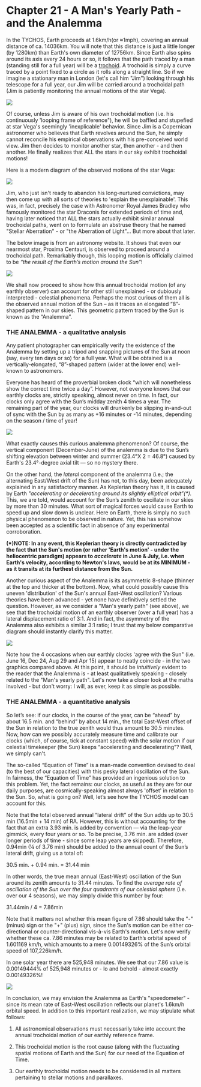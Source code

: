 Chapter 21 - A Man's Yearly Path - and the Analemma
==========================================================

In the TYCHOS, Earth proceeds at 1.6km/h(or ≈1mph), covering an annual distance of ca. 14036km. You will note that this distance is just a little longer (by 1280km) than Earth's own diameter of 12756km. Since Earth also spins around its axis every 24 hours or so, it follows that the path traced by a man (standing still for a full year) will be a [trochoid](https://en.wikipedia.org/wiki/Trochoid). A trochoid is simply a curve traced by a point fixed to a circle as it rolls along a straight line. So if we imagine a stationary man in London (let's call him "Jim") looking through his telescope for a full year, our Jim will be carried around a trochoidal path (Jim is patiently monitoring the annual motions of the star Vega). 

![](https://septclues.com/TYCHOS/097_A%20MANS%20YEARLY%20PATH_02.jpg)

Of course, unless Jim is aware of his own trochoidal motion (i.e. his continuously 'looping frame of reference"), he will be baffled and stupefied at star Vega's seemingly 'inexplicable' behavior. Since Jim is a Copernican astronomer who believes that Earth revolves around the Sun, he simply cannot reconcile his empirical observations with his pre-conceived world view. Jim then decides to monitor another star, then another - and then another. He finally realizes that ALL the stars in our sky exhibit trochoidal motions!    

Here is a modern diagram of the observed motions of the star Vega:

![](https://septclues.com/TYCHOS/103_VEGA_observed_motion_3_years.jpg) 

Jim, who just isn't ready to abandon his long-nurtured convictions, may then come up with all sorts of theories to 'explain the unexplainable'. This was, in fact, precisely the case with Astronomer Royal James Bradley who famously monitored the star Draconis for extended periods of time and, having later noticed that ALL the stars actually exhibit similar annual trochoidal paths, went on to formulate an abstruse theory that he named "Stellar Aberration" - or "the Aberration of Light"... But more about that later.

The below image is from an astronomy website. It shows that even our nearmost star, Proxima Centauri, is observed to proceed around a trochoidal path. Remarkably though, this looping motion is officially claimed to be _“the result of the Earth’s motion around the Sun”_!

![](https://septclues.com/TYCHOS/ProximaCentauri_trochoidal_path_small.jpg)

We shall now proceed to show how this annual trochoidal motion (of any earthly observer) can account for other still unexplained - or dubiously interpreted - celestial phenomena. Perhaps the most curious of them all is the observed annual motion of the Sun – as it traces an elongated “8”-shaped pattern in our skies. This geometric pattern traced by the Sun is known as the “Analemma”.


### THE ANALEMMA - a qualitative analysis 

Any patient photographer can empirically verify the existence of the Analemma by setting up a tripod and snapping pictures of the Sun at noon (say, every ten days or so) for a full year. What will be obtained is a vertically-elongated, “8”-shaped pattern (wider at the lower end) well-known to astronomers. 

Everyone has heard of the proverbial broken clock “which will nonetheless show the correct time twice a day”. However, not everyone knows that our earthly clocks are, strictly speaking, almost never on time. In fact, our clocks only agree with the Sun’s midday zenith 4 times a year. The remaining part of the year, our clocks will drunkenly be slipping in-and-out of sync with the Sun by as many as +16 minutes or -14 minutes, depending on the season / time of year!

![](https://septclues.com/TYCHOS/Analemma_inTheTYCHOS_01.jpg)

What exactly causes this curious analemma phenomenon? Of course, the vertical component (December-June) of the analemma is due to the Sun’s shifting elevation between winter and summer (23.4°X 2 = 46.8°) caused by Earth's 23.4°-degree axial tilt — so no mystery there.

On the other hand, the _lateral_ component of the analemma (i.e.; the alternating East/West drift of the Sun) has not, to this day, been adequately explained in any satisfactory manner. As Keplerian theory has it, it is caused by Earth _"accelerating or decelerating around its slightly elliptical orbit”(*)._ This, we are told, would account for the Sun’s zenith to oscillate in our skies by more than 30 minutes. What sort of magical forces would cause Earth to speed up and slow down is unclear. Here on Earth, there is simply no such physical phenomenon to be observed in nature. Yet, this has somehow been accepted as a scientific fact in absence of any experimental corroboration. 

**(*)NOTE: In any event, this Keplerian theory is directly contradicted by the fact that the Sun's motion (or rather 'Earth's motion' - under the heliocentric paradigm) appears to _accelerate_ in June & July, i.e. when Earth's velocity, according to Newton's laws, would be at its MINIMUM - as it transits at its furthest distance from the Sun.**

Another curious aspect of the Analemma is its asymmetric 8-shape (thinner at the top and thicker at the bottom). Now, what could possibly cause this uneven 'distribution' of the Sun's annual East-West oscillation? Various theories have been advanced - yet none have definitively settled the question. However, as we consider a "Man's yearly path" (see above), we see that the trochoidal motion of an earthly observer (over a full year) has a lateral displacement ratio of 3:1. And in fact, the asymmetry of the Analemma also exhibits a similar 3:1 ratio; I trust that my below comparative diagram should instantly clarify this matter. 

![](https://septclues.com/TYCHOS/MAN's_YearlyPath_NEW_MASTER_WITH_ANALEMMA_01.jpg)

Note how the 4 occasions when our earthly clocks 'agree with the Sun" (i.e. June 16, Dec 24, Aug 29 and Apr 15) appear to neatly coincide - in the two graphics compared above. At this point, it should be _intuitively_ evident to the reader that the Analemma is - at least qualitatively speaking - closely related to the "Man's yearly path". Let's now take a closer look at the maths involved - but don't worry: I will, as ever, keep it as simple as possible. 

### THE ANALEMMA - a quantitative analysis

So let’s see: if our clocks, in the course of the year, can be “ahead” by about 16.5 min. and “behind” by about 14 min., the total East-West offset of the Sun in relation to the true zenith would thus amount to 30.5 minutes. Now, how can we possibly accurately measure time and calibrate our clocks (which, of course, tick at constant speed) with the solar motion if our celestial timekeeper (the Sun) keeps “accelerating and decelerating”? Well, we simply can't. 

The so-called “Equation of Time” is a man-made convention devised to deal (to the best of our capacities) with this pesky lateral oscillation of the Sun. In fairness, the “Equation of Time” has provided an ingenious solution to this problem. Yet, the fact remains: our clocks, as useful as they are for our daily purposes, are cosmically-speaking almost always 'offset' in relation to the Sun. So, what is going on? Well, let’s see how the TYCHOS model can account for this.

Note that the total observed annual “lateral drift” of the Sun adds up to 30.5 min (16.5min + 14 min) of RA. However, this is without accounting for the fact that an extra 3.93 min. is added by convention — via the leap-year gimmick, every four years or so. To be precise, 3.76 min. are added (over longer periods of time - since some leap years are skipped). Therefore, 0.94min (¼ of 3.76 min) should be added to the annual count of the Sun’s lateral drift, giving us a total of:

30.5 min. + 0.94 min. = 31.44 min

In other words, the true mean annual (East-West) oscillation of the Sun around its zenith amounts to 31.44 minutes. To find the _average rate of oscillation of the Sun over the four quadrants of our celestial sphere_ (i.e. over our 4 seasons), we may simply divide this number by four:

31.44min / 4 = 7.86min

Note that it matters not whether this mean figure of 7.86 should take the "-"(minus) sign or the "+" (plus) sign, since the Sun's motion can be either co-directional or counter-directional vis-à-vis Earth's motion. Let's now verify whether these ca. 7.86 minutes may be related to Earth’s orbital speed of 1.601169 km/h, which amounts to a mere 0.00149326% of the Sun’s orbital speed of 107,226km/h.

In one solar year there are 525,948 minutes. We see that our 7.86 value is 0.00149444% of 525,948 minutes or - lo and behold - almost exactly 0.00149326%!

![](https://www.tychos.info/book_imagery/096_ANALEMMA_CONSTANT_01.jpg)

In conclusion, we may envision the Analemma as Earth's "speedometer" - since its mean rate of East-West oscillation reflects our planet's 1.6km/h orbital speed. In addition to this important realization, we may stipulate what follows:

1. All astronomical observations must necessarily take into account the annual trochoidal motion of our earthly reference frame.

2. This trochoidal motion is the root cause (along with the fluctuating spatial motions of Earth and the Sun) for our need of the Equation of Time.

3. Our earthly trochoidal motion needs to be considered in all matters pertaining to stellar motions and parallaxes. 



